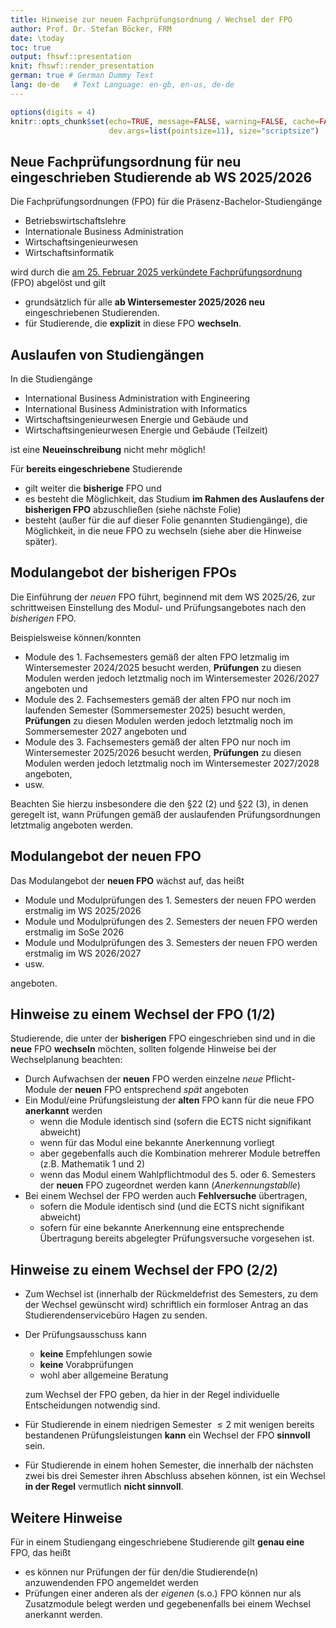 ```yaml
---
title: Hinweise zur neuen Fachprüfungsordnung / Wechsel der FPO
author: Prof. Dr. Stefan Böcker, FRM
date: \today
toc: true
output: fhswf::presentation
knit: fhswf::render_presentation
german: true # German Dummy Text
lang: de-de   # Text Language: en-gb, en-us, de-de
---
```


```r
options(digits = 4)
knitr::opts_chunk$set(echo=TRUE, message=FALSE, warning=FALSE, cache=FALSE, 
                      dev.args=list(pointsize=11), size="scriptsize")
```

## Neue Fachprüfungsordnung für neu eingeschrieben Studierende ab WS 2025/2026

Die Fachprüfungsordnungen (FPO) für die Präsenz-Bachelor-Studiengänge

- Betriebswirtschaftslehre 
- Internationale Business Administration
- Wirtschaftsingenieurwesen
- Wirtschaftsinformatik

wird durch die [am 25. Februar 2025 verkündete Fachprüfungsordnung](https://publikationen.fhb.fh-swf.de/receive/fhswf_mods_00002717) (FPO) abgelöst und gilt

- grundsätzlich für alle **ab Wintersemester 2025/2026 neu** eingeschriebenen Studierenden.
- für Studierende, die **explizit** in diese FPO **wechseln**.

## Auslaufen von Studiengängen

In die Studiengänge 

- International Business Administration with Engineering
- International Business Administration with Informatics
- Wirtschaftsingenieurwesen Energie und Gebäude und
- Wirtschaftsingenieurwesen Energie und Gebäude (Teilzeit)

ist eine **Neueinschreibung** nicht mehr möglich! 

Für **bereits eingeschriebene** Studierende

- gilt weiter die **bisherige** FPO und
- es besteht die Möglichkeit, das Studium **im Rahmen des Auslaufens der bisherigen FPO** abzuschließen (siehe nächste Folie)
-  besteht (außer für die auf dieser Folie genannten Studiengänge), die Möglichkeit, in die neue FPO zu wechseln (siehe aber die Hinweise später).

## Modulangebot der **bisherigen** FPOs

Die Einführung der *neuen* FPO führt, beginnend mit dem WS 2025/26, zur schrittweisen Einstellung des Modul- und Prüfungsangebotes nach den *bisherigen* FPO.

Beispielsweise können/konnten 

- Module des 1. Fachsemesters gemäß der alten FPO letzmalig im Wintersemester 2024/2025 besucht werden, **Prüfungen** zu diesen Modulen werden jedoch letztmalig noch im Wintersemester 2026/2027 angeboten und
- Module des 2. Fachsemesters gemäß der alten FPO nur noch im laufenden Semester (Sommersemester 2025) besucht werden, **Prüfungen** zu diesen Modulen werden jedoch letztmalig noch im Sommersemester 2027 angeboten und
- Module des 3. Fachsemesters gemäß der alten FPO nur noch im Wintersemester 2025/2026 besucht werden, **Prüfungen** zu diesen Modulen werden jedoch letztmalig noch im Wintersemester 2027/2028 angeboten,
- usw.

Beachten Sie hierzu insbesondere die den §22 (2) und §22 (3), in denen geregelt ist, wann Prüfungen gemäß der auslaufenden Prüfungsordnungen letztmalig angeboten werden.

## Modulangebot der **neuen** FPO

Das Modulangebot der **neuen FPO** wächst auf, das heißt

- Module und Modulprüfungen des 1. Semesters der neuen FPO werden erstmalig im WS 2025/2026 
- Module und Modulprüfungen des 2. Semesters der neuen FPO werden erstmalig im SoSe 2026 
- Module und Modulprüfungen des 3. Semesters der neuen FPO werden erstmalig im WS 2026/2027
- usw.

angeboten.

## Hinweise zu einem Wechsel der FPO (1/2)

Studierende, die unter der **bisherigen** FPO eingeschrieben sind und in die **neue** FPO **wechseln** möchten, sollten folgende Hinweise bei der Wechselplanung beachten:

- Durch Aufwachsen der **neuen** FPO werden einzelne *neue* Pflicht-Module der **neuen** FPO entsprechend *spät* angeboten 
- Ein Modul/eine Prüfungsleistung der **alten** FPO kann für die neue FPO **anerkannt** werden
  - wenn die Module identisch sind (sofern die ECTS nicht signifikant abweicht)
  - wenn für das Modul eine bekannte Anerkennung vorliegt
  - aber gegebenfalls auch die Kombination mehrerer Module betreffen (z.B. Mathematik 1 und 2)
  - wenn das Modul einem Wahlpflichtmodul des 5. oder 6. Semesters der **neuen** FPO zugeordnet werden kann (*Anerkennungstablle*)
- Bei einem Wechsel der FPO werden auch **Fehlversuche** übertragen, 
  - sofern die Module identisch sind (und die ECTS nicht signifikant abweicht)
  - sofern für eine bekannte Anerkennung eine entsprechende Übertragung bereits abgelegter Prüfungsversuche vorgesehen ist.

## Hinweise zu einem Wechsel der FPO (2/2)

- Zum Wechsel ist (innerhalb der Rückmeldefrist des Semesters, zu dem der Wechsel gewünscht wird) schriftlich ein formloser Antrag an das Studierendenservicebüro Hagen zu senden.
- Der Prüfungsausschuss kann 
  - **keine** Empfehlungen sowie
  - **keine** Vorabprüfungen
  - wohl aber allgemeine Beratung
  
  zum Wechsel der FPO geben, da hier in der Regel individuelle Entscheidungen notwendig sind.
  
- Für Studierende in einem niedrigen Semester $\leq 2$ mit wenigen bereits bestandenen Prüfungsleistungen  **kann** ein Wechsel der FPO **sinnvoll** sein.
- Für Studierende in einem hohen Semester, die innerhalb der nächsten zwei bis drei Semester ihren Abschluss absehen können, ist ein Wechsel **in der Regel** vermutlich **nicht sinnvoll**.

## Weitere Hinweise 

Für in einem Studiengang eingeschriebene Studierende gilt **genau eine** FPO, das heißt

- es können nur Prüfungen der für den/die Studierende(n) anzuwendenden FPO angemeldet werden
- Prüfungen einer anderen als der *eigenen* (s.o.) FPO können nur als Zusatzmodule belegt werden und gegebenenfalls bei einem Wechsel anerkannt werden.
